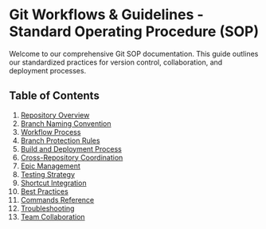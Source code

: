 # Git Workflows & Guidelines - Standard Operating Procedure (SOP)

Welcome to our comprehensive Git SOP documentation. This guide outlines our standardized practices for version control, collaboration, and deployment processes.

## Table of Contents

1. [Repository Overview](/docs/git-sop/repository-overview)
2. [Branch Naming Convention](/docs/git-sop/branch-naming-convention)
3. [Workflow Process](/docs/git-sop/workflow-process)
4. [Branch Protection Rules](/docs/git-sop/branch-protection)
5. [Build and Deployment Process](/docs/git-sop/build-deployment)
6. [Cross-Repository Coordination](/docs/git-sop/cross-repo-coordination)
7. [Epic Management](/docs/git-sop/epic-management)
8. [Testing Strategy](/docs/git-sop/testing-strategy)
9. [Shortcut Integration](/docs/git-sop/shortcut-integration)
10. [Best Practices](/docs/git-sop/best-practices)
11. [Commands Reference](/docs/git-sop/commands-reference)
12. [Troubleshooting](/docs/git-sop/troubleshooting)
13. [Team Collaboration](/docs/git-sop/team-collaboration)
